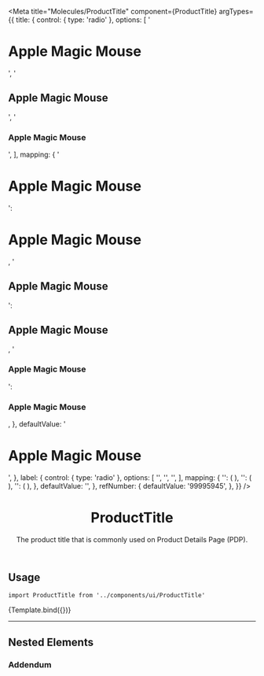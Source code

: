 

<Meta
  title="Molecules/ProductTitle"
  component={ProductTitle}
  argTypes={{
    title: {
      control: { type: 'radio' },
      options: [
        '<h1>Apple Magic Mouse</h1>',
        '<h2>Apple Magic Mouse</h2>',
        '<h3>Apple Magic Mouse</h3>',
      ],
      mapping: {
        '<h1>Apple Magic Mouse</h1>': <h1>Apple Magic Mouse</h1>,
        '<h2>Apple Magic Mouse</h2>': <h2>Apple Magic Mouse</h2>,
        '<h3>Apple Magic Mouse</h3>': <h3>Apple Magic Mouse</h3>,
      },
      defaultValue: '<h1>Apple Magic Mouse</h1>',
    },
    label: {
      control: { type: 'radio' },
      options: [
        '<DiscountBadge listPrice={100} spotPrice={90} big />',
        '<DiscountBadge listPrice={100} spotPrice={70} big />',
        '<DiscountBadge listPrice={100} spotPrice={10} big />',
      ],
      mapping: {
        '<DiscountBadge listPrice={100} spotPrice={90} big />': (
          <DiscountBadge listPrice={100} spotPrice={90} big />
        ),
        '<DiscountBadge listPrice={100} spotPrice={70} big />': (
          <DiscountBadge listPrice={100} spotPrice={70} big />
        ),
        '<DiscountBadge listPrice={100} spotPrice={10} big />': (
          <DiscountBadge listPrice={100} spotPrice={10} big />
        ),
      },
      defaultValue: '<DiscountBadge listPrice={100} spotPrice={90} big />',
    },
    refNumber: {
      defaultValue: '99995945',
    },
  }}
/>


<header>

# ProductTitle

The product title that is commonly used on Product Details Page (PDP).

</header>

## Usage

`import ProductTitle from '../components/ui/ProductTitle'`

<Canvas>
  <Story name="Default">{Template.bind({})}</Story>
</Canvas>

<ArgsTable story="Default" />

<TokenTable>
  <TokenRow
    token="--fs-product-title-text-size"
    value="var(--fs-text-size-title-product)"
  />
  <TokenRow
    token="--fs-product-title-text-weight"
    value="var(--fs-text-weight-regular)"
  />
  <TokenRow token="--fs-product-title-line-height" value="1.12" />
</TokenTable>

---

## Nested Elements

### Addendum

<TokenTable>
  <TokenRow
    token="--fs-product-title-addendum-margin-top"
    value="var(--fs-spacing-3)"
  />
  <TokenRow
    token="--fs-product-title-addendum-color"
    value="var(--fs-color-text-light)"
    isColor
  />
</TokenTable>
